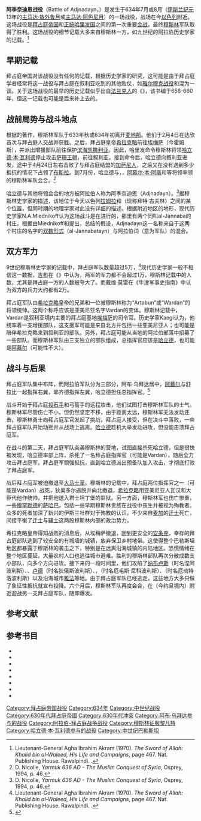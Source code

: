 {{Infobox military conflict
|conflict=阿季奈迪恩战役
|image=
|caption=以拉山谷的堡垒遗迹，一些历史学家认为战役发生在该地附近{{Sfn|Gibb|1986}}
|partof=[[穆斯林征服黎凡特|穆斯林征服黎凡特]]（[[阿拉伯-拜占庭战争|阿拉伯-拜占庭战争]]）
|date=634年7月或8月
|place=阿季奈迪恩（今属以色列和巴勒斯坦）
|result=[[正统哈里发国|正统哈里发国]]获胜
|territory=叙利亚南部和巴勒斯坦地区被穆斯林军队占领<ref>Irfan Shahid (1996). Review of Walter E. Kaegi (1992), ''Byzantium and the Early Islamic Conquests''. ''Journal of the American Oriental Society'' '''116''' (4), p. 784.</ref>
|combatant1=[[File:Simple_Labarum2.svg|15px]] [[拜占庭帝国|拜占庭帝国]]
|combatant2=[[正统哈里发国|正统哈里发国]]
|commander1=Vardan{{KIA}}<br /> 狄奥多尔（希拉克略之兄弟）
|commander2=[[哈立德·本·瓦利德|哈立德·本·瓦利德]] <br /> [[阿姆鲁·本·阿斯|阿姆鲁·本·阿斯]] <br /> [[阿布·乌拜达|阿布·乌拜达]] <br /> [[舒拉比·本·哈萨|舒拉比·本·哈萨]] <br /> [[耶齐德·本·阿布·素福彦|耶齐德·本·阿布·素福彦]]
|strength1=1万{{sfn|Gibb|1986|p=208}} – 2万{{sfn|Morray|2001|pp=23–24}}
|strength2=1万{{sfn|Gibb|1986|p=208}} – 2万{{sfn|Morray|2001|pp=23–24}}
|casualties1=50,000（9世纪阿拉伯历史学家瓦基迪的记载，不可信）<ref name=Akram>Lieutenant-General Agha Ibrahim Akram (1970). ''The Sword of Allah: Khalid bin al-Waleed, His Life and Campaigns'', page  467. Nat. Publishing House. Rawalpindi. {{ISBN|978-0-7101-0104-4}}.</ref> <br /> 现代估计未知
|casualties2=575（瓦基迪的记载）<ref name=Akram/><br /> 现代估计未知
|image-hans=HaElaFortressDSCN2167.JPG}}
{{Campaignbox Arab–Byzantine Wars}}

'''阿季奈迪恩战役'''（Battle of Adjnadayn，{{Lang-ar|معركة أجنادين}}）是发生于634年7月或8月（[[伊斯兰历|伊斯兰纪元]]13年的[[主马达·敖外鲁月|主马达·敖外鲁月]]或[[主马达·阿色尼月|主马达·阿色尼月]]）的一场战役，{{Sfn|Gibb|1986}}战场在今[[以色列|以色列]]{{link-en|贝特·古夫林|Beit Guvrin, Israel}}附近。这场战役是[[拜占庭帝国|拜占庭帝国]]和[[正统哈里发时期|正统哈里发国]]之间的第一次重要[[會戰|会战]]，最终[[穆斯林|穆斯林]]军队取得了胜利。这场战役的细节记载大多来自穆斯林一方，如九世纪的阿拉伯历史学家{{link-en|瓦基迪|Al-Waqidi}}的记载。<ref name=Akram>Lieutenant-General Agha Ibrahim Akram (1970). ''The Sword of Allah: Khalid bin al-Waleed, His Life and Campaigns'', page  467. Nat. Publishing House. Rawalpindi. {{ISBN|978-0-7101-0104-4}}.</ref>

== 早期记载 ==
拜占庭帝国对该战役没有任何的记载，根据历史学家{{link-en|瓦尔特·卡吉|Walter Kaegi}}的研究，这可能是由于拜占庭学者经常将这一战役与拜占庭在叙利亚吃到的其他败仗，如[[雅尔穆克战役|雅尔穆克战役]]和{{link-en|达辛战役|Battle of Dathin}}混为一谈。关于这场战役的最早的历史记载似乎出自[[法蘭克人|法兰克人]]的《{{link-en|弗雷德加尔编年史|Chronicle of Fredegar}}》，该书编于658-660年，但这一记载也可能是后来补上去的。{{Sfn|Kaegi|1995}} 

== 战前局势与战斗地点 ==
根据{{link-en|大卫·尼科勒|David Nicolle}}的著作，穆斯林军队于633年秋或634年初离开[[麦地那|麦地那]]。他们于2月4日在达欣首次与拜占庭人交战并获胜。之后，拜占庭皇帝[[希拉克略|希拉克略]]前往[[霍姆斯_(敘利亞)|埃梅萨]]（今霍姆斯），并派出增援部队前往保护[[濱海凱撒利亞|滨海凯撒利亚]]。因此，哈里发命令穆斯林将领[[哈立德·本·瓦利德|哈立德·本·瓦利德]]停止攻击[[萨珊王朝|萨珊王朝]]，前往叙利亚。接到命令后，哈立德向叙利亚进发，途中于4月24日左右击败了与拜占庭结盟的[[伽珊尼德|加萨尼人]]，之后又在没有遇到多少抵抗的情况下占领了[[布斯拉|布斯拉]]。到7月份，哈立德与{{link-en|阿布·乌拜达|Abu Ubaidah ibn al-Jarrah}}，{{link-en|耶齐德·本·阿布·素福彦|Yazid ibn Abi Sufyan}}，[[阿姆鲁·本·阿斯|阿慕尔·本·阿斯]]和{{link-en|舒拉比·本·哈萨|Shurahbil ibn Hasana}}等将领率领的穆斯林军队会合。<ref name="DN46">D. Nicolle, ''Yarmuk 636 AD - The Muslim Conquest of Syria'', Osprey, 1994, p. 46.</ref> 

哈立德与其他将领会合的地方被阿拉伯人称为阿季奈迪恩（Adjnadayn）。<ref name="DN46">D. Nicolle, ''Yarmuk 636 AD - The Muslim Conquest of Syria'', Osprey, 1994, p. 46.</ref>据穆斯林史学家的描述，该地位于今天以色列[[拉姆拉|拉姆拉]]和{{link-en|拜特·吉布林|Bayt Jibrin}}（现称拜特·古夫林）之间的某个位置，但同时期的地理学家对此没有详细的描述。根据附近地区的地形，现代历史学家N.A.Miednikoff认为这场战斗是在{{link-en|以拉山谷|Valley of Elah}}进行的，那里有两个同叫al-Jannaba的村庄。根据由Miednikoff和{{link-en|迈克尔·扬·德戈耶|Michael Jan de Goeje}}提出，{{link-en|利昂·凯塔尼|Leone Caetani}}总结的假设，Adjnadayn这一名称来自于这两个村庄的名字的[[双数_(语言学)|双数形式]]（al-Jannabatayn）与阿拉伯词{{link-en|ajnad|Jund}}（意为军队）的混合。{{Sfn|Gibb|1986}}{{Sfn|Athamina|2014}} 

== 双方军力 ==
9世纪穆斯林史学家{{link-en|瓦基迪|Al-Waqidi}}的记载中，拜占庭军队数量超过5万，<ref name=Akram>Lieutenant-General Agha Ibrahim Akram (1970). ''The Sword of Allah: Khalid bin al-Waleed, His Life and Campaigns'', page  467. Nat. Publishing House. Rawalpindi. {{ISBN|978-0-7101-0104-4}}.</ref>现代历史学家一般不相信这一数据，[[H._A._R._吉布|吉布]]在《{{link-en|伊斯兰百科全书|Encyclopaedia of Islam}}》中认为，两军的军力都不会超过1万，穆斯林记载中的人数，尤其是拜占庭一方的人数被夸大了。{{Sfn|Gibb|1986}}而戴维·莫雷在《牛津军事史指南》中认为双方的兵力大约都有2万。{{Sfn|Morray|2001}} 

拜占庭军队由[[希拉克略|希拉克略]]皇帝的兄弟{{link-en|狄奥多尔 (希拉克略兄弟)|Theodore (brother of Heraclius)|狄奥多尔}}和一位被穆斯林称为“Artabun”或“Wardan”的将领统帅。这两个称呼应该是亚美尼亚名字Vardan的变体。{{Sfn|Gibb|1986}}{{Sfn|Kaegi|1995}}穆斯林记载中，Vardan是叙利亚境内主要的拜占庭基地[[阿勒颇|埃梅萨]]的司令官。历史学家Kaegi认为，他统率着一支增援部队，这支援军可能是来自北方并包括一些亚美尼亚人；也可能是陪伴希拉克略来到叙利亚的部队。另外，拜占庭可能从当地的阿拉伯部落中招募了一些部队。{{Sfn|Kaegi|1995}}而穆斯林军队由三支独立的部队组成，总指挥官应该是[[哈立德·本·瓦利德|哈立德]]，也可能是[[阿姆鲁·本·阿斯|阿慕尔]]（可能性不大）。{{Sfn|Gibb|1986}}{{Sfn|Kaegi|1995}}

== 战斗与后果 ==
拜占庭军队集中布阵，{{Sfn|Kaegi|1995}}而阿拉伯军队分为三部分，阿布·乌拜达居中，[[阿姆鲁·本·阿斯|阿慕尔]]与舒拉比一起指挥右翼，耶齐德指挥左翼，哈立德担任总指挥官。<ref>{{Harvnb|El Hareir|2011}}</ref>

战斗开始于拜占庭[[机弦|投石手]]和弓箭手的远程攻击，他们试图打击穆斯林军队的士气。穆斯林军尽管伤亡不小，但仍然坚定不移，由于距离太远，穆斯林军无法发动还击。穆斯林勇士向拜占庭军官发起了挑战，拜占庭人接受，但在决斗中落败，一些拜占庭军队开始动摇并从战场上逃离。[[哈立德·本·瓦利德|哈立德]]趁机大举发动进攻，但没能击溃拜占庭军。{{Sfn|Kaegi|1995}}

在战斗的第二天，拜占庭军队突袭穆斯林的营地，试图直接杀死哈立德，但是很快被发现，哈立德率部上阵，杀死了一名拜占庭指挥官（可能是Vardan），随后全力攻击拜占庭军。拜占庭军顽强抵抗，直到哈立德派出预备队加入攻击，才彻底打败了拜占庭军。{{Sfn|Kaegi|1995}} 

战后拜占庭军被迫撤退至[[大马士革|大马士革]]。{{Sfn|Gibb|1986}}穆斯林的记载中，拜占庭两位指挥官之一（可能是Vardan）战死，狄奥多尔逃脱并向北撤退，[[希拉克略|希拉克略]]用亚美尼亚人瓦汉和大臣{{link-en|狄奥多尔·特里堤里乌斯|Theodore Trithyrius}}代他作统帅，并把他送入君士坦丁堡的监狱。{{Sfn|Kaegi|1995}}另一方面，穆斯林军也伤亡惨重，一些[[穆罕默德|穆罕默德]]的[[薩哈巴|萨哈巴]]，包括一些早期穆斯林贵族在战役中丧生并被视为殉教者。{{Sfn|Athamina|2014}}众多的死者加深了新兴的伊斯兰社群对于殉教的认识，不少来自[[麥加|麦加]]的[[迁士|迁士]]死亡，间接平衡了[[迁士|迁士]]与[[辅士|辅士]]这两股穆斯林内部的政治势力。{{Sfn|Athamina|2014}}

希拉克略皇帝得知战败的消息后，从埃梅萨撤退，回到更安全的[[安条克|安条克]]，幸存的拜占庭部队逃到了较安全的有城墙的城镇，放弃保卫乡村地带。这使得整个巴勒斯坦地区都暴露于穆斯林的袭击之下，特别是在远离沿海城镇的内陆地区。恐慌情绪在整个地区蔓延，大量农村人口也逃往城市避难。{{Sfn|Kaegi|1995}}胜利的穆斯林部队再次分散成数支小部队，向多个方向进攻。{{Sfn|Gibb|1986}}接下来的一段时间里，他们攻陷了[[納布盧斯|纳布卢斯]]（时名涅阿波利斯）、{{link-en|塞巴斯蒂亚|Sebastia, Nablus}}、[[卢德_(以色列中央区)|卢德]]（时名狄俄斯波利斯）、{{link-en|伊布纳|Yibna}}，{{link-en|阿穆瓦斯|Emmaus Nicopolis}}（时名厄毛斯·尼科波利斯）、{{link-en|拜特·吉布林|Bayt Jibrin}}（时名厄琉特洛波利斯）以及沿海城市[[雅法|雅法]]等地。{{Sfn|Sourdel|1965}}由于拜占庭军队已经逃走，这些地方大多只做了象征性抵抗就宣布投降。{{Sfn|Donner|1981}}六个月后，穆斯林军队再度会合，在{{link-en|佩拉 (约旦)|Pella, Jordan|佩拉}}（今约旦境内）附近迎战另一支拜占庭军队，{{link-en|法尔战役|Battle of Fahl}}随即爆发。 {{Sfn|Gibb|1986}}

== 参考文献 ==
{{Reflist|30em}}

== 参考书目 ==

*{{cite book|first=Agha Ibrahim|last=Akram |year=1970|title=The Sword of Allah: Khalid bin al-Waleed, His Life and Campaigns|location=Rawalpindi}}
* {{cite encyclopedia | title = Ad̲j̲nādayn | first = Khalil | last = Athamina| encyclopedia = The Encyclopedia of Islam, Third Edition | publisher = BRILL | year = 2014 | issn =  1573-3912 | url = http://referenceworks.brillonline.com/entries/encyclopaedia-of-islam-3/ajna-dayn-COM_24816 | ref=harv}}
* {{Citation| title=The Early Islamic Conquests | first=Fred McGraw | last=Donner | publisher=Princeton University Press | year=1981 | isbn =  978-0691053271 | url = https://books.google.com/books?id=l5__AwAAQBAJ | ref=harv}}
* {{cite encyclopedia | title = Ad̲j̲nādayn | first = H.A.R. | last = Gibb| encyclopedia = The Encyclopedia of Islam, New Edition, Volume I: A–B | publisher = BRILL | location = Leiden and New York | year = 1986 | isbn = 90-04-08114-3 | page = 208 | url = http://referenceworks.brillonline.com/entries/encyclopaedia-of-islam-2/ad-j-na-dayn-SIM_0329 | ref=harv}}
* {{cite book| last = Kaegi| first = Walter Emil|title = Byzantium and the early Islamic conquests| url = https://books.google.com/books?id=IvPVEb17uzkC| year = 1995 | location = Cambridge | publisher = Cambridge University Press| isbn = 978-0-521-48455-8 |ref=harv}}
*{{Citation|first=David |last=Morray |chapter=Ajnadain, battle of|title=The Oxford Companion to Military History |editor=Richard Holmes|publisher=Oxford University Press|year=2001|url = https://books.google.com/books?ei=1DdPVdvsJYS9swH6t4GYAg|ref=harv}}
*{{Citation|article=Filasṭīn — I. Palestine under Islamic Rule|title=The Encyclopaedia of Islam|last=Sourdel |first=D.|volume=2 |pages=910–913}}
* {{Citation|title=The Spread of Islam Throughout the World |url=https://www.worldcat.org/title/spread-of-islam-throughout-the-world/oclc/838992861&referer=brief_results |isbn=9231041533 |last=El Hareir|first=Idris|publisher=Paris Unesco Publ|year=2011|location=|pages=}}
{{Portal box|军事|拜占庭帝国}}

[[Category:拜占庭帝国战役|Category:拜占庭帝国战役]]
[[Category:634年|Category:634年]]
[[Category:中世纪战役|Category:中世纪战役]]
[[Category:630年代拜占庭帝國|Category:630年代拜占庭帝國]]
[[Category:630年代冲突|Category:630年代冲突]]
[[Category:阿布·乌拜达参与的战役|Category:阿布·乌拜达参与的战役]]
[[Category:阿拉伯-拜占庭战争战役|Category:阿拉伯-拜占庭战争战役]]
[[Category:穆斯林征服黎凡特|Category:穆斯林征服黎凡特]]
[[Category:哈立德·本·瓦利德参与的战役|Category:哈立德·本·瓦利德参与的战役]]
[[Category:中世纪巴勒斯坦|Category:中世纪巴勒斯坦]]